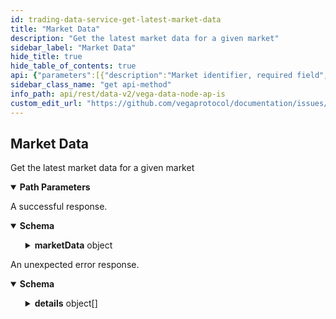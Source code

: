 ```yaml
---
id: trading-data-service-get-latest-market-data
title: "Market Data"
description: "Get the latest market data for a given market"
sidebar_label: "Market Data"
hide_title: true
hide_table_of_contents: true
api: {"parameters":[{"description":"Market identifier, required field","in":"path","name":"marketId","required":true,"schema":{"type":"string"}}],"responses":{"200":{"content":{"application/json":{"schema":{"properties":{"marketData":{"title":"Market identifier, required field","properties":{"auctionEnd":{"format":"int64","title":"Time in seconds until the end of the auction (zero if currently not in auction period)","type":"string"},"auctionStart":{"format":"int64","title":"Time until next auction, or start time of the current auction if market is in auction period","type":"string"},"bestBidPrice":{"description":"Highest price level on an order book for buy orders, as an integer, for example `123456` is a correctly\nformatted price of `1.23456` assuming market configured to 5 decimal places\nThis field is an unsigned integer passed as a string and needs to be scaled using the market's decimal places.","type":"string"},"bestBidVolume":{"description":"Aggregated volume being bid at the best bid price\nThis field is an unsigned integer passed as a string and needs to be scaled using the market's position decimal places.","format":"uint64","type":"string"},"bestOfferPrice":{"description":"Lowest price level on an order book for offer orders\nThis field is an unsigned integer passed as a string and needs to be scaled using the market's decimal places.","type":"string"},"bestOfferVolume":{"description":"Aggregated volume being offered at the best offer price, as an integer, for example `123456` is a correctly\nformatted price of `1.23456` assuming market configured to 5 decimal places\nThis field is an unsigned integer passed as a string and needs to be scaled using the market's position decimal places.","format":"uint64","type":"string"},"bestStaticBidPrice":{"description":"Highest price on the order book for buy orders not including pegged orders\nThis field is an unsigned integer passed as a string and needs to be scaled using the market's decimal places.","type":"string"},"bestStaticBidVolume":{"description":"Total volume at the best static bid price excluding pegged orders\nThis field is an unsigned integer passed as a string and needs to be scaled using the market's position decimal places.","format":"uint64","type":"string"},"bestStaticOfferPrice":{"description":"Lowest price on the order book for sell orders not including pegged orders\nThis field is an unsigned integer passed as a string and needs to be scaled using the market's decimal places.","type":"string"},"bestStaticOfferVolume":{"description":"Total volume at the best static offer price, excluding pegged orders\nThis field is an unsigned integer passed as a string and needs to be scaled using the market's position decimal places.","format":"uint64","type":"string"},"extensionTrigger":{"title":"When a market auction is extended, this field indicates what caused the extension","default":"AUCTION_TRIGGER_UNSPECIFIED","description":"- AUCTION_TRIGGER_UNSPECIFIED: Default value for AuctionTrigger, no auction triggered\n - AUCTION_TRIGGER_BATCH: Batch auction\n - AUCTION_TRIGGER_OPENING: Opening auction\n - AUCTION_TRIGGER_PRICE: Price monitoring trigger\n - AUCTION_TRIGGER_LIQUIDITY: Deprecated\n - AUCTION_TRIGGER_LIQUIDITY_TARGET_NOT_MET: Liquidity auction due to not enough committed liquidity\n - AUCTION_TRIGGER_UNABLE_TO_DEPLOY_LP_ORDERS: Liquidity auction due to not being able to deploy LP orders because there's nothing to peg on one or both sides of the book","enum":["AUCTION_TRIGGER_UNSPECIFIED","AUCTION_TRIGGER_BATCH","AUCTION_TRIGGER_OPENING","AUCTION_TRIGGER_PRICE","AUCTION_TRIGGER_LIQUIDITY","AUCTION_TRIGGER_LIQUIDITY_TARGET_NOT_MET","AUCTION_TRIGGER_UNABLE_TO_DEPLOY_LP_ORDERS"],"type":"string"},"indicativePrice":{"description":"Indicative price (zero if not in auction)\nThis field is an unsigned integer passed as a string and needs to be scaled using the market's decimal places.","type":"string"},"indicativeVolume":{"description":"Indicative volume (zero if not in auction)\nThis field is an unsigned integer passed as a string and needs to be scaled using the market's position decimal places.","format":"uint64","type":"string"},"lastTradedPrice":{"description":"Last traded price of the market\nThis field is an unsigned integer passed as a string and needs to be scaled using the market's decimal places.","type":"string"},"liquidityProviderFeeShare":{"items":{"properties":{"averageEntryValuation":{"title":"The average entry valuation of the liquidity provider for the market","type":"string"},"averageScore":{"title":"The average liquidity score","type":"string"},"equityLikeShare":{"title":"The share own by this liquidity provider (float)","type":"string"},"party":{"title":"The liquidity provider party id","type":"string"}},"title":"The equity like share of liquidity fee for each liquidity provider","type":"object"},"title":"the equity like share of liquidity fee for each liquidity provider","type":"array"},"markPrice":{"description":"Mark price, as an integer, for example `123456` is a correctly\nformatted price of `1.23456` assuming market configured to 5 decimal places\nThis field is an unsigned integer passed as a string and needs to be scaled using the market's decimal places.","type":"string"},"market":{"title":"Market identifier for the data","type":"string"},"marketState":{"title":"The current state of the market","default":"STATE_UNSPECIFIED","description":"- STATE_UNSPECIFIED: Default value, invalid\n - STATE_PROPOSED: The governance proposal valid and accepted\n - STATE_REJECTED: Outcome of governance votes is to reject the market\n - STATE_PENDING: Governance vote passes/wins\n - STATE_CANCELLED: Market triggers cancellation condition or governance\nvotes to close before market becomes Active\n - STATE_ACTIVE: Enactment date reached and usual auction exit checks pass\n - STATE_SUSPENDED: Price monitoring or liquidity monitoring trigger\n - STATE_CLOSED: Governance vote to close (Not currently implemented)\n - STATE_TRADING_TERMINATED: Defined by the product (i.e. from a product parameter,\nspecified in market definition, giving close date/time)\n - STATE_SETTLED: Settlement triggered and completed as defined by product","enum":["STATE_UNSPECIFIED","STATE_PROPOSED","STATE_REJECTED","STATE_PENDING","STATE_CANCELLED","STATE_ACTIVE","STATE_SUSPENDED","STATE_CLOSED","STATE_TRADING_TERMINATED","STATE_SETTLED"],"type":"string"},"marketTradingMode":{"title":"The current trading mode for the market","default":"TRADING_MODE_UNSPECIFIED","description":"- TRADING_MODE_UNSPECIFIED: Default value, this is invalid\n - TRADING_MODE_CONTINUOUS: Normal trading\n - TRADING_MODE_BATCH_AUCTION: Auction trading (FBA)\n - TRADING_MODE_OPENING_AUCTION: Opening auction\n - TRADING_MODE_MONITORING_AUCTION: Auction triggered by monitoring\n - TRADING_MODE_NO_TRADING: No trading is allowed","enum":["TRADING_MODE_UNSPECIFIED","TRADING_MODE_CONTINUOUS","TRADING_MODE_BATCH_AUCTION","TRADING_MODE_OPENING_AUCTION","TRADING_MODE_MONITORING_AUCTION","TRADING_MODE_NO_TRADING"],"type":"string"},"marketValueProxy":{"title":"the market value proxy","type":"string"},"midPrice":{"description":"Arithmetic average of the best bid price and best offer price, as an integer, for example `123456` is a correctly\nformatted price of `1.23456` assuming market configured to 5 decimal places\nThis field is an unsigned integer passed as a string and needs to be scaled using the market's decimal places.","type":"string"},"nextMarkToMarket":{"format":"int64","title":"next MTM timestamp","type":"string"},"openInterest":{"description":"The sum of the size of all positions greater than zero on the market\nThis field is an unsigned integer passed as a string and needs to be scaled using the market's position decimal places.","format":"uint64","type":"string"},"priceMonitoringBounds":{"items":{"properties":{"maxValidPrice":{"description":"Maximum price that isn't currently breaching the specified price monitoring trigger\nThis field is an unsigned integer passed as a string and needs to be scaled using the market's decimal places.","type":"string"},"minValidPrice":{"description":"Minimum price that isn't currently breaching the specified price monitoring trigger\nThis field is an unsigned integer passed as a string and needs to be scaled using the market's decimal places.","type":"string"},"referencePrice":{"description":"Reference price used to calculate the valid price range\nThis field is an unsigned integer passed as a string and needs to be scaled using the market's decimal places.","type":"string"},"trigger":{"properties":{"auctionExtension":{"format":"int64","title":"Price monitoring auction extension duration in seconds should the price\nbreach its theoretical level over the specified horizon at the specified\nprobability level","type":"string"},"horizon":{"format":"int64","title":"Price monitoring projection horizon τ in seconds","type":"string"},"probability":{"title":"Price monitoring probability level p","type":"string"}},"title":"PriceMonitoringTrigger holds together price projection horizon τ, probability level p, and auction extension duration","type":"object"}},"title":"Represents a list of valid (at the current timestamp) price ranges per associated trigger","type":"object"},"title":"One or more price monitoring bounds for the current timestamp","type":"array"},"staticMidPrice":{"description":"Arithmetic average of the best static bid price and best static offer price\nThis field is an unsigned integer passed as a string and needs to be scaled using the market's decimal places.","type":"string"},"suppliedStake":{"description":"Available stake for the given market\nThis field is an unsigned integer passed as a string and needs to be scaled using the settlement asset's decimal places.","type":"string"},"targetStake":{"description":"Targeted stake for the given market\nThis field is an unsigned integer passed as a string and needs to be scaled using the settlement asset's decimal places.","type":"string"},"timestamp":{"format":"int64","title":"Timestamp at which this mark price was relevant, in nanoseconds since the epoch","type":"string"},"trigger":{"title":"When a market is in an auction trading mode, this field indicates what triggered the auction","default":"AUCTION_TRIGGER_UNSPECIFIED","description":"- AUCTION_TRIGGER_UNSPECIFIED: Default value for AuctionTrigger, no auction triggered\n - AUCTION_TRIGGER_BATCH: Batch auction\n - AUCTION_TRIGGER_OPENING: Opening auction\n - AUCTION_TRIGGER_PRICE: Price monitoring trigger\n - AUCTION_TRIGGER_LIQUIDITY: Deprecated\n - AUCTION_TRIGGER_LIQUIDITY_TARGET_NOT_MET: Liquidity auction due to not enough committed liquidity\n - AUCTION_TRIGGER_UNABLE_TO_DEPLOY_LP_ORDERS: Liquidity auction due to not being able to deploy LP orders because there's nothing to peg on one or both sides of the book","enum":["AUCTION_TRIGGER_UNSPECIFIED","AUCTION_TRIGGER_BATCH","AUCTION_TRIGGER_OPENING","AUCTION_TRIGGER_PRICE","AUCTION_TRIGGER_LIQUIDITY","AUCTION_TRIGGER_LIQUIDITY_TARGET_NOT_MET","AUCTION_TRIGGER_UNABLE_TO_DEPLOY_LP_ORDERS"],"type":"string"}},"type":"object"}},"title":"Response that is received when listing the latest market data for a given market","type":"object"}}},"description":"A successful response."},"default":{"content":{"application/json":{"schema":{"properties":{"code":{"format":"int32","type":"integer"},"details":{"items":{"additionalProperties":{},"properties":{"@type":{"type":"string"}},"type":"object"},"type":"array"},"message":{"type":"string"}},"type":"object"}}},"description":"An unexpected error response."}},"tags":["TradingDataService"],"description":"Get the latest market data for a given market","operationId":"TradingDataService_GetLatestMarketData","method":"get","path":"/api/v2/market/data/{marketId}/latest","servers":[{"url":"https://api.n07.testnet.vega.xyz","description":"n07 (data node)"},{"url":"https://api.n08.testnet.vega.xyz","description":"n08 (data node)"},{"url":"https://api.n09.testnet.vega.xyz","description":"n09 (data node)"}],"info":{"title":"Vega data node APIs","version":"v0.69.0"},"postman":{"name":"Market Data","description":{"content":"Get the latest market data for a given market","type":"text/plain"},"url":{"path":["api","v2","market","data",":marketId","latest"],"host":["{{baseUrl}}"],"query":[],"variable":[{"disabled":false,"description":{"content":"(Required) Market identifier, required field","type":"text/plain"},"type":"any","value":"","key":"marketId"}]},"header":[{"key":"Accept","value":"application/json"}],"method":"GET"}}
sidebar_class_name: "get api-method"
info_path: api/rest/data-v2/vega-data-node-ap-is
custom_edit_url: "https://github.com/vegaprotocol/documentation/issues/new?labels=documentation&title=[Documentation] Requesting changes to 'Market Data' (trading-data-service-get-latest-market-data)"
---
```



## Market Data



Get the latest market data for a given market

<details style={{"marginBottom":"1rem"}} data-collapsed={false} open={true}><summary style={{}}><strong>Path Parameters</strong></summary><div><ul><ParamsItem className={"paramsItem"} param={{"description":"Market identifier, required field","in":"path","name":"marketId","required":true,"schema":{"type":"string"}}}></ParamsItem></ul></div></details><div><ApiTabs><TabItem label={"200"} value={"200"}><div>

A successful response.

</div><div><MimeTabs schemaType={"response"}><TabItem label={"application/json"} value={"application/json"}><SchemaTabs><TabItem label={"Schema"} value={"Schema"}><details style={{}} data-collapsed={false} open={true}><summary style={{"textAlign":"left"}}><strong>Schema</strong></summary><div style={{"textAlign":"left","marginLeft":"1rem"}}></div><ul style={{"marginLeft":"1rem"}}><SchemaItem collapsible={true} className={"schemaItem"}><details style={{}}><summary style={{}}><strong>marketData</strong><span style={{"opacity":"0.6"}}> object</span></summary><div style={{"marginLeft":"1rem"}}><SchemaItem collapsible={false} name={"auctionEnd"} required={false} schemaDescription={undefined} schemaName={"int64"} qualifierMessage={undefined} defaultValue={undefined}></SchemaItem><SchemaItem collapsible={false} name={"auctionStart"} required={false} schemaDescription={undefined} schemaName={"int64"} qualifierMessage={undefined} defaultValue={undefined}></SchemaItem><SchemaItem collapsible={false} name={"bestBidPrice"} required={false} schemaDescription={"Highest price level on an order book for buy orders, as an integer, for example `123456` is a correctly\nformatted price of `1.23456` assuming market configured to 5 decimal places\nThis field is an unsigned integer passed as a string and needs to be scaled using the market's decimal places."} schemaName={"string"} qualifierMessage={undefined} defaultValue={undefined}></SchemaItem><SchemaItem collapsible={false} name={"bestBidVolume"} required={false} schemaDescription={"Aggregated volume being bid at the best bid price\nThis field is an unsigned integer passed as a string and needs to be scaled using the market's position decimal places."} schemaName={"uint64"} qualifierMessage={undefined} defaultValue={undefined}></SchemaItem><SchemaItem collapsible={false} name={"bestOfferPrice"} required={false} schemaDescription={"Lowest price level on an order book for offer orders\nThis field is an unsigned integer passed as a string and needs to be scaled using the market's decimal places."} schemaName={"string"} qualifierMessage={undefined} defaultValue={undefined}></SchemaItem><SchemaItem collapsible={false} name={"bestOfferVolume"} required={false} schemaDescription={"Aggregated volume being offered at the best offer price, as an integer, for example `123456` is a correctly\nformatted price of `1.23456` assuming market configured to 5 decimal places\nThis field is an unsigned integer passed as a string and needs to be scaled using the market's position decimal places."} schemaName={"uint64"} qualifierMessage={undefined} defaultValue={undefined}></SchemaItem><SchemaItem collapsible={false} name={"bestStaticBidPrice"} required={false} schemaDescription={"Highest price on the order book for buy orders not including pegged orders\nThis field is an unsigned integer passed as a string and needs to be scaled using the market's decimal places."} schemaName={"string"} qualifierMessage={undefined} defaultValue={undefined}></SchemaItem><SchemaItem collapsible={false} name={"bestStaticBidVolume"} required={false} schemaDescription={"Total volume at the best static bid price excluding pegged orders\nThis field is an unsigned integer passed as a string and needs to be scaled using the market's position decimal places."} schemaName={"uint64"} qualifierMessage={undefined} defaultValue={undefined}></SchemaItem><SchemaItem collapsible={false} name={"bestStaticOfferPrice"} required={false} schemaDescription={"Lowest price on the order book for sell orders not including pegged orders\nThis field is an unsigned integer passed as a string and needs to be scaled using the market's decimal places."} schemaName={"string"} qualifierMessage={undefined} defaultValue={undefined}></SchemaItem><SchemaItem collapsible={false} name={"bestStaticOfferVolume"} required={false} schemaDescription={"Total volume at the best static offer price, excluding pegged orders\nThis field is an unsigned integer passed as a string and needs to be scaled using the market's position decimal places."} schemaName={"uint64"} qualifierMessage={undefined} defaultValue={undefined}></SchemaItem><SchemaItem collapsible={false} name={"extensionTrigger"} required={false} schemaDescription={"- AUCTION_TRIGGER_UNSPECIFIED: Default value for AuctionTrigger, no auction triggered\n - AUCTION_TRIGGER_BATCH: Batch auction\n - AUCTION_TRIGGER_OPENING: Opening auction\n - AUCTION_TRIGGER_PRICE: Price monitoring trigger\n - AUCTION_TRIGGER_LIQUIDITY: Deprecated\n - AUCTION_TRIGGER_LIQUIDITY_TARGET_NOT_MET: Liquidity auction due to not enough committed liquidity\n - AUCTION_TRIGGER_UNABLE_TO_DEPLOY_LP_ORDERS: Liquidity auction due to not being able to deploy LP orders because there's nothing to peg on one or both sides of the book"} schemaName={"When a market auction is extended, this field indicates what caused the extension"} qualifierMessage={"**Possible values:** [`AUCTION_TRIGGER_UNSPECIFIED`, `AUCTION_TRIGGER_BATCH`, `AUCTION_TRIGGER_OPENING`, `AUCTION_TRIGGER_PRICE`, `AUCTION_TRIGGER_LIQUIDITY`, `AUCTION_TRIGGER_LIQUIDITY_TARGET_NOT_MET`, `AUCTION_TRIGGER_UNABLE_TO_DEPLOY_LP_ORDERS`]"} defaultValue={"AUCTION_TRIGGER_UNSPECIFIED"}></SchemaItem><SchemaItem collapsible={false} name={"indicativePrice"} required={false} schemaDescription={"Indicative price (zero if not in auction)\nThis field is an unsigned integer passed as a string and needs to be scaled using the market's decimal places."} schemaName={"string"} qualifierMessage={undefined} defaultValue={undefined}></SchemaItem><SchemaItem collapsible={false} name={"indicativeVolume"} required={false} schemaDescription={"Indicative volume (zero if not in auction)\nThis field is an unsigned integer passed as a string and needs to be scaled using the market's position decimal places."} schemaName={"uint64"} qualifierMessage={undefined} defaultValue={undefined}></SchemaItem><SchemaItem collapsible={false} name={"lastTradedPrice"} required={false} schemaDescription={"Last traded price of the market\nThis field is an unsigned integer passed as a string and needs to be scaled using the market's decimal places."} schemaName={"string"} qualifierMessage={undefined} defaultValue={undefined}></SchemaItem><SchemaItem collapsible={true} className={"schemaItem"}><details style={{}}><summary style={{}}><strong>liquidityProviderFeeShare</strong><span style={{"opacity":"0.6"}}> object[]</span></summary><div style={{"marginLeft":"1rem"}}><SchemaItem collapsible={false} name={"averageEntryValuation"} required={false} schemaDescription={undefined} schemaName={"The average entry valuation of the liquidity provider for the market"} qualifierMessage={undefined} defaultValue={undefined}></SchemaItem><SchemaItem collapsible={false} name={"averageScore"} required={false} schemaDescription={undefined} schemaName={"The average liquidity score"} qualifierMessage={undefined} defaultValue={undefined}></SchemaItem><SchemaItem collapsible={false} name={"equityLikeShare"} required={false} schemaDescription={undefined} schemaName={"The share own by this liquidity provider (float)"} qualifierMessage={undefined} defaultValue={undefined}></SchemaItem><SchemaItem collapsible={false} name={"party"} required={false} schemaDescription={undefined} schemaName={"The liquidity provider party id"} qualifierMessage={undefined} defaultValue={undefined}></SchemaItem></div></details></SchemaItem><SchemaItem collapsible={false} name={"markPrice"} required={false} schemaDescription={"Mark price, as an integer, for example `123456` is a correctly\nformatted price of `1.23456` assuming market configured to 5 decimal places\nThis field is an unsigned integer passed as a string and needs to be scaled using the market's decimal places."} schemaName={"string"} qualifierMessage={undefined} defaultValue={undefined}></SchemaItem><SchemaItem collapsible={false} name={"market"} required={false} schemaDescription={undefined} schemaName={"Market identifier for the data"} qualifierMessage={undefined} defaultValue={undefined}></SchemaItem><SchemaItem collapsible={false} name={"marketState"} required={false} schemaDescription={"- STATE_UNSPECIFIED: Default value, invalid\n - STATE_PROPOSED: The governance proposal valid and accepted\n - STATE_REJECTED: Outcome of governance votes is to reject the market\n - STATE_PENDING: Governance vote passes/wins\n - STATE_CANCELLED: Market triggers cancellation condition or governance\nvotes to close before market becomes Active\n - STATE_ACTIVE: Enactment date reached and usual auction exit checks pass\n - STATE_SUSPENDED: Price monitoring or liquidity monitoring trigger\n - STATE_CLOSED: Governance vote to close (Not currently implemented)\n - STATE_TRADING_TERMINATED: Defined by the product (i.e. from a product parameter,\nspecified in market definition, giving close date/time)\n - STATE_SETTLED: Settlement triggered and completed as defined by product"} schemaName={"The current state of the market"} qualifierMessage={"**Possible values:** [`STATE_UNSPECIFIED`, `STATE_PROPOSED`, `STATE_REJECTED`, `STATE_PENDING`, `STATE_CANCELLED`, `STATE_ACTIVE`, `STATE_SUSPENDED`, `STATE_CLOSED`, `STATE_TRADING_TERMINATED`, `STATE_SETTLED`]"} defaultValue={"STATE_UNSPECIFIED"}></SchemaItem><SchemaItem collapsible={false} name={"marketTradingMode"} required={false} schemaDescription={"- TRADING_MODE_UNSPECIFIED: Default value, this is invalid\n - TRADING_MODE_CONTINUOUS: Normal trading\n - TRADING_MODE_BATCH_AUCTION: Auction trading (FBA)\n - TRADING_MODE_OPENING_AUCTION: Opening auction\n - TRADING_MODE_MONITORING_AUCTION: Auction triggered by monitoring\n - TRADING_MODE_NO_TRADING: No trading is allowed"} schemaName={"The current trading mode for the market"} qualifierMessage={"**Possible values:** [`TRADING_MODE_UNSPECIFIED`, `TRADING_MODE_CONTINUOUS`, `TRADING_MODE_BATCH_AUCTION`, `TRADING_MODE_OPENING_AUCTION`, `TRADING_MODE_MONITORING_AUCTION`, `TRADING_MODE_NO_TRADING`]"} defaultValue={"TRADING_MODE_UNSPECIFIED"}></SchemaItem><SchemaItem collapsible={false} name={"marketValueProxy"} required={false} schemaDescription={undefined} schemaName={"the market value proxy"} qualifierMessage={undefined} defaultValue={undefined}></SchemaItem><SchemaItem collapsible={false} name={"midPrice"} required={false} schemaDescription={"Arithmetic average of the best bid price and best offer price, as an integer, for example `123456` is a correctly\nformatted price of `1.23456` assuming market configured to 5 decimal places\nThis field is an unsigned integer passed as a string and needs to be scaled using the market's decimal places."} schemaName={"string"} qualifierMessage={undefined} defaultValue={undefined}></SchemaItem><SchemaItem collapsible={false} name={"nextMarkToMarket"} required={false} schemaDescription={undefined} schemaName={"int64"} qualifierMessage={undefined} defaultValue={undefined}></SchemaItem><SchemaItem collapsible={false} name={"openInterest"} required={false} schemaDescription={"The sum of the size of all positions greater than zero on the market\nThis field is an unsigned integer passed as a string and needs to be scaled using the market's position decimal places."} schemaName={"uint64"} qualifierMessage={undefined} defaultValue={undefined}></SchemaItem><SchemaItem collapsible={true} className={"schemaItem"}><details style={{}}><summary style={{}}><strong>priceMonitoringBounds</strong><span style={{"opacity":"0.6"}}> object[]</span></summary><div style={{"marginLeft":"1rem"}}><SchemaItem collapsible={false} name={"maxValidPrice"} required={false} schemaDescription={"Maximum price that isn't currently breaching the specified price monitoring trigger\nThis field is an unsigned integer passed as a string and needs to be scaled using the market's decimal places."} schemaName={"string"} qualifierMessage={undefined} defaultValue={undefined}></SchemaItem><SchemaItem collapsible={false} name={"minValidPrice"} required={false} schemaDescription={"Minimum price that isn't currently breaching the specified price monitoring trigger\nThis field is an unsigned integer passed as a string and needs to be scaled using the market's decimal places."} schemaName={"string"} qualifierMessage={undefined} defaultValue={undefined}></SchemaItem><SchemaItem collapsible={false} name={"referencePrice"} required={false} schemaDescription={"Reference price used to calculate the valid price range\nThis field is an unsigned integer passed as a string and needs to be scaled using the market's decimal places."} schemaName={"string"} qualifierMessage={undefined} defaultValue={undefined}></SchemaItem><SchemaItem collapsible={true} className={"schemaItem"}><details style={{}}><summary style={{}}><strong>trigger</strong><span style={{"opacity":"0.6"}}> object</span></summary><div style={{"marginLeft":"1rem"}}><SchemaItem collapsible={false} name={"auctionExtension"} required={false} schemaDescription={undefined} schemaName={"int64"} qualifierMessage={undefined} defaultValue={undefined}></SchemaItem><SchemaItem collapsible={false} name={"horizon"} required={false} schemaDescription={undefined} schemaName={"int64"} qualifierMessage={undefined} defaultValue={undefined}></SchemaItem><SchemaItem collapsible={false} name={"probability"} required={false} schemaDescription={undefined} schemaName={"Price monitoring probability level p"} qualifierMessage={undefined} defaultValue={undefined}></SchemaItem></div></details></SchemaItem></div></details></SchemaItem><SchemaItem collapsible={false} name={"staticMidPrice"} required={false} schemaDescription={"Arithmetic average of the best static bid price and best static offer price\nThis field is an unsigned integer passed as a string and needs to be scaled using the market's decimal places."} schemaName={"string"} qualifierMessage={undefined} defaultValue={undefined}></SchemaItem><SchemaItem collapsible={false} name={"suppliedStake"} required={false} schemaDescription={"Available stake for the given market\nThis field is an unsigned integer passed as a string and needs to be scaled using the settlement asset's decimal places."} schemaName={"string"} qualifierMessage={undefined} defaultValue={undefined}></SchemaItem><SchemaItem collapsible={false} name={"targetStake"} required={false} schemaDescription={"Targeted stake for the given market\nThis field is an unsigned integer passed as a string and needs to be scaled using the settlement asset's decimal places."} schemaName={"string"} qualifierMessage={undefined} defaultValue={undefined}></SchemaItem><SchemaItem collapsible={false} name={"timestamp"} required={false} schemaDescription={undefined} schemaName={"int64"} qualifierMessage={undefined} defaultValue={undefined}></SchemaItem><SchemaItem collapsible={false} name={"trigger"} required={false} schemaDescription={"- AUCTION_TRIGGER_UNSPECIFIED: Default value for AuctionTrigger, no auction triggered\n - AUCTION_TRIGGER_BATCH: Batch auction\n - AUCTION_TRIGGER_OPENING: Opening auction\n - AUCTION_TRIGGER_PRICE: Price monitoring trigger\n - AUCTION_TRIGGER_LIQUIDITY: Deprecated\n - AUCTION_TRIGGER_LIQUIDITY_TARGET_NOT_MET: Liquidity auction due to not enough committed liquidity\n - AUCTION_TRIGGER_UNABLE_TO_DEPLOY_LP_ORDERS: Liquidity auction due to not being able to deploy LP orders because there's nothing to peg on one or both sides of the book"} schemaName={"When a market is in an auction trading mode, this field indicates what triggered the auction"} qualifierMessage={"**Possible values:** [`AUCTION_TRIGGER_UNSPECIFIED`, `AUCTION_TRIGGER_BATCH`, `AUCTION_TRIGGER_OPENING`, `AUCTION_TRIGGER_PRICE`, `AUCTION_TRIGGER_LIQUIDITY`, `AUCTION_TRIGGER_LIQUIDITY_TARGET_NOT_MET`, `AUCTION_TRIGGER_UNABLE_TO_DEPLOY_LP_ORDERS`]"} defaultValue={"AUCTION_TRIGGER_UNSPECIFIED"}></SchemaItem></div></details></SchemaItem></ul></details></TabItem><TabItem label={"Example (from schema)"} value={"Example (from schema)"}><ResponseSamples responseExample={"{\n  \"marketData\": {\n    \"auctionEnd\": \"string\",\n    \"auctionStart\": \"string\",\n    \"bestBidPrice\": \"string\",\n    \"bestBidVolume\": \"string\",\n    \"bestOfferPrice\": \"string\",\n    \"bestOfferVolume\": \"string\",\n    \"bestStaticBidPrice\": \"string\",\n    \"bestStaticBidVolume\": \"string\",\n    \"bestStaticOfferPrice\": \"string\",\n    \"bestStaticOfferVolume\": \"string\",\n    \"extensionTrigger\": \"AUCTION_TRIGGER_UNSPECIFIED\",\n    \"indicativePrice\": \"string\",\n    \"indicativeVolume\": \"string\",\n    \"lastTradedPrice\": \"string\",\n    \"liquidityProviderFeeShare\": [\n      {\n        \"averageEntryValuation\": \"string\",\n        \"averageScore\": \"string\",\n        \"equityLikeShare\": \"string\",\n        \"party\": \"string\"\n      }\n    ],\n    \"markPrice\": \"string\",\n    \"market\": \"string\",\n    \"marketState\": \"STATE_UNSPECIFIED\",\n    \"marketTradingMode\": \"TRADING_MODE_UNSPECIFIED\",\n    \"marketValueProxy\": \"string\",\n    \"midPrice\": \"string\",\n    \"nextMarkToMarket\": \"string\",\n    \"openInterest\": \"string\",\n    \"priceMonitoringBounds\": [\n      {\n        \"maxValidPrice\": \"string\",\n        \"minValidPrice\": \"string\",\n        \"referencePrice\": \"string\",\n        \"trigger\": {\n          \"auctionExtension\": \"string\",\n          \"horizon\": \"string\",\n          \"probability\": \"string\"\n        }\n      }\n    ],\n    \"staticMidPrice\": \"string\",\n    \"suppliedStake\": \"string\",\n    \"targetStake\": \"string\",\n    \"timestamp\": \"string\",\n    \"trigger\": \"AUCTION_TRIGGER_UNSPECIFIED\"\n  }\n}"} language={"json"}></ResponseSamples></TabItem></SchemaTabs></TabItem></MimeTabs></div></TabItem><TabItem label={"default"} value={"default"}><div>

An unexpected error response.

</div><div><MimeTabs schemaType={"response"}><TabItem label={"application/json"} value={"application/json"}><SchemaTabs><TabItem label={"Schema"} value={"Schema"}><details style={{}} data-collapsed={false} open={true}><summary style={{"textAlign":"left"}}><strong>Schema</strong></summary><div style={{"textAlign":"left","marginLeft":"1rem"}}></div><ul style={{"marginLeft":"1rem"}}><SchemaItem collapsible={false} name={"code"} required={false} schemaDescription={undefined} schemaName={"int32"} qualifierMessage={undefined} defaultValue={undefined}></SchemaItem><SchemaItem collapsible={true} className={"schemaItem"}><details style={{}}><summary style={{}}><strong>details</strong><span style={{"opacity":"0.6"}}> object[]</span></summary><div style={{"marginLeft":"1rem"}}><SchemaItem collapsible={false} name={"@type"} required={false} schemaDescription={undefined} schemaName={"string"} qualifierMessage={undefined} defaultValue={undefined}></SchemaItem></div></details></SchemaItem><SchemaItem collapsible={false} name={"message"} required={false} schemaDescription={undefined} schemaName={"string"} qualifierMessage={undefined} defaultValue={undefined}></SchemaItem></ul></details></TabItem><TabItem label={"Example (from schema)"} value={"Example (from schema)"}><ResponseSamples responseExample={"{\n  \"code\": 0,\n  \"details\": [\n    {\n      \"@type\": \"string\"\n    }\n  ],\n  \"message\": \"string\"\n}"} language={"json"}></ResponseSamples></TabItem></SchemaTabs></TabItem></MimeTabs></div></TabItem></ApiTabs></div>
